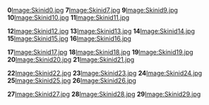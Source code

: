 '''0'''[[/Image:Skinid0.jpg.md|Image:Skinid0.jpg]]
'''7'''[[/Image:Skinid7.jpg.md|Image:Skinid7.jpg]]
'''9'''[[/Image:Skinid9.jpg.md|Image:Skinid9.jpg]]
'''10'''[[/Image:Skinid10.jpg.md|Image:Skinid10.jpg]]
'''11'''[[/Image:Skinid11.jpg.md|Image:Skinid11.jpg]]

'''12'''[[/Image:Skinid12.jpg.md|Image:Skinid12.jpg]]
'''13'''[[/Image:Skinid13.jpg.md|Image:Skinid13.jpg]]
'''14'''[[/Image:Skinid14.jpg.md|Image:Skinid14.jpg]]
'''15'''[[/Image:Skinid15.jpg.md|Image:Skinid15.jpg]]
'''16'''[[/Image:Skinid16.jpg.md|Image:Skinid16.jpg]]

'''17'''[[/Image:Skinid17.jpg.md|Image:Skinid17.jpg]]
'''18'''[[/Image:Skinid18.jpg.md|Image:Skinid18.jpg]]
'''19'''[[/Image:Skinid19.jpg.md|Image:Skinid19.jpg]]
'''20'''[[/Image:Skinid20.jpg.md|Image:Skinid20.jpg]]
'''21'''[[/Image:Skinid21.jpg.md|Image:Skinid21.jpg]]

'''22'''[[/Image:Skinid22.jpg.md|Image:Skinid22.jpg]]
'''23'''[[/Image:Skinid23.jpg.md|Image:Skinid23.jpg]]
'''24'''[[/Image:Skinid24.jpg.md|Image:Skinid24.jpg]]
'''25'''[[/Image:Skinid25.jpg.md|Image:Skinid25.jpg]]
'''26'''[[/Image:Skinid26.jpg.md|Image:Skinid26.jpg]]

'''27'''[[/Image:Skinid27.jpg.md|Image:Skinid27.jpg]]
'''28'''[[/Image:Skinid28.jpg.md|Image:Skinid28.jpg]]
'''29'''[[/Image:Skinid29.jpg.md|Image:Skinid29.jpg]]
